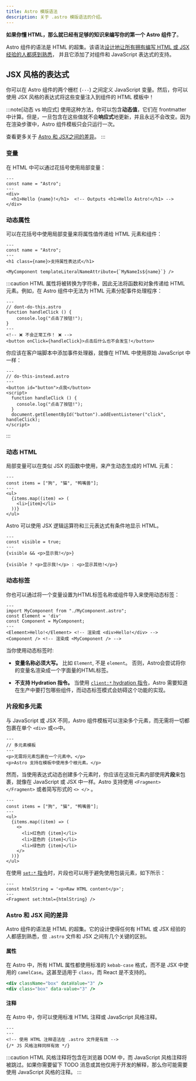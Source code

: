 ```yaml
---
title: Astro 模版语法
description: 关于 .astro 模版语法的介绍。
---
```


**如果你懂 HTML，那么就已经有足够的知识来编写你的第一个 Astro 组件了**。

Astro 组件的语法是 HTML 的超集。该语法[设计地让所有拥有编写 HTML 或 JSX 经验的人都感到熟悉](#astro-和-jsx-间的差异)， 并且它添加了对组件和 JavaScript 表达式的支持。


## JSX 风格的表达式

你可以在 Astro 组件的两个栅栏 (`---`) 之间定义 JavaScript 变量。然后，你可以使用 JSX 风格的表达式将这些变量注入到组件的 HTML 模板中！

:::note[动态 vs 响应式]
使用这种方法，你可以包含**动态值**，它们在 frontmatter 中计算。但是，一旦包含在这些值就不会**响应式**地更新，并且永远不会改变。因为在渲染步骤中，Astro 组件模板只会只运行一次。

查看更多关于 [Astro 和 JSX之间的差异](#astro-和-jsx-间的差异)。
:::

### 变量

在 HTML 中可以通过花括号使用局部变量：

```astro title="src/components/Variables.astro" "{name}"
---
const name = "Astro";
---
<div>
  <h1>Hello {name}!</h1>  <!-- Outputs <h1>Hello Astro!</h1> -->
</div>
```

### 动态属性

可以在花括号中使用局部变量来将属性值传递给 HTML 元素和组件：

```astro title="src/components/DynamicAttributes.astro" "{name}" "${name}"
---
const name = "Astro";
---
<h1 class={name}>支持属性表达式</h1>

<MyComponent templateLiteralNameAttribute={`MyNameIs${name}`} />
```

:::caution
HTML 属性将被转换为字符串，因此无法将函数和对象传递给 HTML 元素。例如，在 Astro 组件中无法为 HTML 元素分配事件处理程序：

```astro
---
// dont-do-this.astro
function handleClick () {
    console.log("点击了按钮!");
}
---
<!-- ❌ 不会正常工作！ ❌ -->
<button onClick={handleClick}>点击后什么也不会发生!</button>
```

你应该在客户端脚本中添加事件处理器，就像在 HTML 中使用原始 JavaScript 中一样：

```astro
---
// do-this-instead.astro
---
<button id="button">点我</button>
<script>
  function handleClick () {
    console.log("点击了按钮!");
  }
  document.getElementById("button").addEventListener("click", handleClick);
</script>
```
:::

### 动态 HTML

局部变量可以在类似 JSX 的函数中使用，来产生动态生成的 HTML 元素：

```astro title="src/components/DynamicHtml.astro" "{item}"
---
const items = ["狗", "猫", "鸭嘴兽"];
---
<ul>
  {items.map((item) => (
    <li>{item}</li>
  ))}
</ul>
```

Astro 可以使用 JSX 逻辑运算符和三元表达式有条件地显示 HTML。

```astro title="src/components/ConditionalHtml.astro" "visible"
---
const visible = true;
---
{visible && <p>显示我!</p>}

{visible ? <p>显示我!</p> : <p>显示其他!</p>}
```

### 动态标签

你也可以通过将一个变量设置为HTML标签名称或组件导入来使用动态标签：

```astro title="src/components/DynamicTags.astro" /Element|(?<!My)Component/
---
import MyComponent from "./MyComponent.astro";
const Element = 'div'
const Component = MyComponent;
---
<Element>Hello!</Element> <!-- 渲染成 <div>Hello!</div> -->
<Component /> <!-- 渲染成 <MyComponent /> -->
```

当你使用动态标签时:

- **变量名称必须大写。** 比如 `Element`, 不是 `element`。 否则，Astro会尝试将你的变量名渲染成一个字面量的HTML标签。

- **不支持 Hydration 指令。** 当使用 [`client:*` hydration 指令](/zh-cn/core-concepts/framework-components/#激活组件)，Astro 需要知道在生产中要打包哪些组件，而动态标签模式会妨碍这个功能的实现。

### 片段和多元素

与 JavaScript 或 JSX 不同，Astro 组件模板可以渲染多个元素，而无需将一切都包裹在单个 `<div>` 或`<>`中。

```astro title="src/components/RootElements.astro"
---
// 多元素模板
---
<p>无需将元素包裹在一个元素中。</p>
<p>Astro 支持在模板中使用多个根元素。</p>
```

然而，当使用表达式动态创建多个元素时，你应该在这些元素内部使用**片段**来包裹，就像在 JavaScript 或 JSX 中一样。Astro 支持使用 `<Fragment> </Fragment>` 或者简写形式的 `<> </>` 。

```astro title="src/components/FragmentWrapper.astro" "<>" "</>"
---
const items = ["狗", "猫", "鸭嘴兽"];
---
<ul>
  {items.map((item) => (
    <>
      <li>红色的 {item}</li>
      <li>蓝色的 {item}</li>
      <li>绿色的 {item}</li>
    </>
  ))}
</ul>
```

在使用 [`set:*` 指令](/zh-cn/reference/directives-reference/#sethtml)时，片段也可以用于避免使用包装元素，如下所示：

```astro title="src/components/SetHtml.astro" "Fragment"
---
const htmlString = '<p>Raw HTML content</p>';
---
<Fragment set:html={htmlString} />
```

### Astro 和 JSX 间的差异

Astro 组件的语法是 HTML 的超集。它的设计使得任何有 HTML 或 JSX 经验的人都感到熟悉，但 `.astro` 文件和 JSX 之间有几个关键的区别。

#### 属性

在 Astro 中，所有 HTML 属性都使用标准的 `kebab-case` 格式，而不是 JSX 中使用的 `camelCase`。这甚至适用于 `class`，而 React 是不支持的。

```jsx del={1} ins={2} title="example.astro"
<div className="box" dataValue="3" />
<div class="box" data-value="3" />
```

#### 注释

在 Astro 中，你可以使用标准 HTML 注释或 JavaScript 风格注释。

```astro title="example.astro"
---
---
<!-- 使用 HTML 注释语法在 .astro 文件是有效 -->
{/* JS 风格注释同样有效 */}
```

:::caution
HTML 风格注释将包含在浏览器 DOM 中，而 JavaScript 风格注释将被跳过。如果你需要留下 TODO 消息或其他仅用于开发的解释，那么你可能需要使用 JavaScript 风格的注释。
:::


